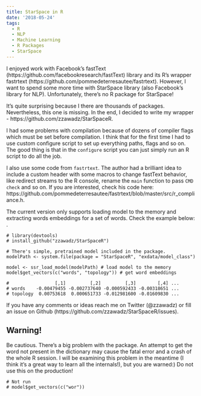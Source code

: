 ```yaml
---
title: StarSpace in R
date: '2018-05-24'
tags:
  - R
  - NLP
  - Machine Learning
  - R Packages
  - StarSpace
---
```


I enjoyed work with Facebook's fastText (https://github.com/facebookresearch/fastText) library and its R's wrapper fastrtext (https://github.com/pommedeterresautee/fastrtext). However, I want to spend some more time with StarSpace library (also Facebook's library for NLP). Unfortunately, there's no R package for StarSpace!

It's quite surprising because I there are thousands of packages. Nevertheless, this one is missing. In the end, I decided to write my wrapper - https://github.com/zzawadz/StarSpaceR.

I had some problems with compilation because of dozens of compiler flags which must be set before compilation. I think that for the first time I had to use custom configure script to set up everything paths, flags and so on. The good thing is that in the `configure` script you can just simply run an R script to do all the job.

I also use some code from `fastrtext`. The author had a brilliant idea to include a custom header with some macros to change fastText behavior, like redirect streams to the R console, rename the `main` function to pass `CMD check` and so on. If you are interested, check his code here: https://github.com/pommedeterresautee/fastrtext/blob/master/src/r_compliance.h.

The current version only supports loading model to the memory and extracting words embeddings for a set of words. Check the example below:
.
```
# library(devtools)
# install_github("zzawadz/StarSpaceR")

# There's simple, pretrained model included in the package.
modelPath <- system.file(package = "StarSpaceR", "exdata/model_class")

model <- ssr_load_model(modelPath) # load model to the memory
model$get_vectors(c("words", "topology")) # get word embeddings

#                 [,1]         [,2]         [,3]        [,4] ...
# words    -0.00479455 -0.002737640 -0.000592433 -0.00318651 ...
# topology  0.00753618  0.000651733 -0.012981600 -0.01609830 ...
```

If you have any comments or ideas reach me on Twitter (@zzawadz) or fill an issue on Github (https://github.com/zzawadz/StarSpaceR/issues).

## Warning!

Be cautious. There's a big problem with the package. An attempt to get the word not present in the dictionary may cause the fatal error and a crash of the whole R session. I will be examining this problem in the meantime (I think it's a great way to learn all the internals!), but you are warned:) Do not use this on the production!
```
# Not run
# model$get_vectors(c("wor"))
```
